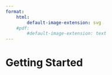 ```yaml
---
format: 
    html: 
        default-image-extension: svg
    #pdf: 
        #default-image-extension: text
---
```


# Getting Started {.unnumbered}

